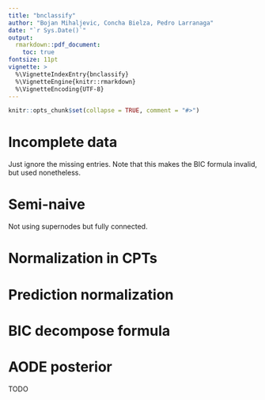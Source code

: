 ```yaml
---
title: "bnclassify"
author: "Bojan Mihaljevic, Concha Bielza, Pedro Larranaga"
date: "`r Sys.Date()`"
output: 
  rmarkdown::pdf_document:
    toc: true
fontsize: 11pt
vignette: >
  %\VignetteIndexEntry{bnclassify}
  %\VignetteEngine{knitr::rmarkdown}
  %\VignetteEncoding{UTF-8}
---
```


```r
knitr::opts_chunk$set(collapse = TRUE, comment = "#>")
```

# Incomplete data 
Just ignore the missing entries. Note that this makes the BIC formula invalid, but used nonetheless.

# Semi-naive 
Not using supernodes but fully connected. 

# Normalization in CPTs

# Prediction normalization

# BIC decompose formula 

# AODE posterior 
TODO